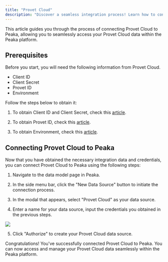```yaml
---
title: "Provet Cloud"
description: "Discover a seamless integration process! Learn how to connect Provet Cloud to Peaka effortlessly for streamlined transactions."
---
```


This article guides you through the process of connecting Provet Cloud to Peaka, allowing you to seamlessly access your Provet Cloud data within the Peaka platform.

## Prerequisites

Before you start, you will need the following information from Provet Cloud.

- Client ID
- Client Secret
- Provet ID
- Environment

Follow the steps below to obtain it:

1. To obtain Client ID and Client Secret, check this [article](https://developers.provetcloud.com/restapi/authentication_oauth2.html#client-credentials-example-get-access-token).

2. To obtain Provet ID, check this [article](https://support.provet.cloud/hc/en-gb/articles/360009783098-Logging-In-to-Provet-Cloud).

3. To obtain Environment, check this [article](https://support.provet.cloud/hc/en-gb/articles/360010249038-Integrating-Third-party-Applications-with-Provet-Cloud).

## Connecting Provet Cloud to Peaka

Now that you have obtained the necessary integration data and credentials, you can connect Provet Cloud to Peaka using the following steps:

1. Navigate to the data model page in Peaka.

2. In the side menu bar, click the "New Data Source" button to initiate the connection process.

3. In the modal that appears, select "Provet Cloud" as your data source.

4. Enter a name for your data source, input the credentials you obtained in the previous steps.

<img src="https://cdn.peaka.com/integrations/provet-cloud-1.png" />

5. Click "Authorize" to create your Provet Cloud data source.

Congratulations! You've successfully connected Provet Cloud to Peaka. You can now access and manage your Provet Cloud data seamlessly within the Peaka platform.
